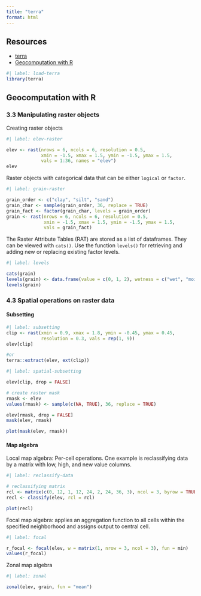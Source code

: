 ```yaml
---
title: "terra"
format: html
---
```


## Resources
- [terra](https://rspatial.org/terra)
- [Geocomputation with R](https://geocompr.robinlovelace.net/index.html)

```r
#| label: load-terra
library(terra)
```

## Geocomputation with R

### 3.3 Manipulating raster objects

Creating raster objects

```r
#| label: elev-raster

elev <- rast(nrows = 6, ncols = 6, resolution = 0.5, 
             xmin = -1.5, xmax = 1.5, ymin = -1.5, ymax = 1.5,
             vals = 1:36, names = "elev")
elev
```

Raster objects with categorical data that can be either `logical` or `factor`.

```r
#| label: grain-raster

grain_order <- c("clay", "silt", "sand")
grain_char <- sample(grain_order, 36, replace = TRUE)
grain_fact <- factor(grain_char, levels = grain_order)
grain <- rast(nrows = 6, ncols = 6, resolution = 0.5, 
              xmin = -1.5, xmax = 1.5, ymin = -1.5, ymax = 1.5,
              vals = grain_fact)
```

The Raster Attribute Tables (RAT) are stored as a list of dataframes. They can be viewed with `cats()`.
Use the function `levels()` for retrieving and adding new or replacing existing factor levels.

```r
#| label: levels

cats(grain)
levels(grain) <- data.frame(value = c(0, 1, 2), wetness = c("wet", "moist", "dry"))
levels(grain)
```

### 4.3 Spatial operations on raster data

#### Subsetting

```r
#| label: subsetting
clip <- rast(xmin = 0.9, xmax = 1.8, ymin = -0.45, ymax = 0.45,
             resolution = 0.3, vals = rep(1, 9))
elev[clip]

#or
terra::extract(elev, ext(clip))
```

```r
#| label: spatial-subsetting

elev[clip, drop = FALSE]

# create raster mask
rmask <- elev
values(rmask) <- sample(c(NA, TRUE), 36, replace = TRUE)

elev[rmask, drop = FALSE]
mask(elev, rmask)  

plot(mask(elev, rmask))
```

#### Map algebra

Local map algebra: Per-cell operations. One example is reclassifying data by a matrix with low, high, and new value columns.

```r
#| label: reclassify-data

# reclassifying matrix
rcl <- matrix(c(0, 12, 1, 12, 24, 2, 24, 36, 3), ncol = 3, byrow = TRUE)
recl <- classify(elev, rcl = rcl)

plot(recl)
```

Focal map algebra: applies an aggregation function to all cells within the specified neighborhood and assigns output to central cell.

```r
#| label: focal

r_focal <- focal(elev, w = matrix(1, nrow = 3, ncol = 3), fun = min)
values(r_focal)
```

Zonal map algebra

```r
#| label: zonal

zonal(elev, grain, fun = "mean")
```

